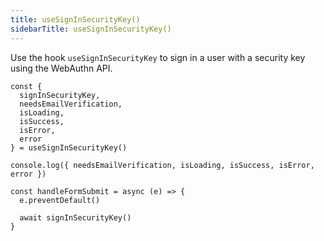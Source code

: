 ```yaml
---
title: useSignInSecurityKey()
sidebarTitle: useSignInSecurityKey()
---
```


Use the hook `useSignInSecurityKey` to sign in a user with a security key using the WebAuthn API.

```tsx
const {
  signInSecurityKey,
  needsEmailVerification,
  isLoading,
  isSuccess,
  isError,
  error
} = useSignInSecurityKey()

console.log({ needsEmailVerification, isLoading, isSuccess, isError, error })

const handleFormSubmit = async (e) => {
  e.preventDefault()

  await signInSecurityKey()
}
```
